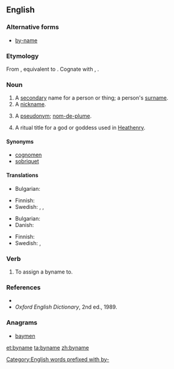 ==English==

===Alternative forms===
* [[by-name]]

===Etymology===
From {{etyl|enm}}, equivalent to {{prefix|by|name}}. Cognate with {{etyl|nl|-}} {{term|bijnaam||nickname|lang=nl}}, {{etyl|de|-}} {{term|Beiname||nickname, epithet|lang=de}}.

===Noun===
{{en-noun}}

# A [[secondary]] name for a person or thing; a person's [[surname]].
# A [[nickname]].
# {{context|UK|_|dialectal|Scotland}} A [[pseudonym]]; [[nom-de-plume]].
# {{paganism}} A ritual title for a god or goddess used in [[Heathenry]].

====Synonyms====
* [[cognomen]]
* [[sobriquet]]

====Translations====
{{trans-top|surname}}
* Bulgarian: {{t-|bg|презиме|n}}
{{trans-mid}}
* Finnish: {{t+|fi|sukunimi}}
* Swedish: {{t|sv|släktnamn|n}}, {{t|sv|tillnamn|n}}, {{qualifier|last name}} {{t|sv|efternamn|n}}
{{trans-bottom}}

{{trans-top|nickname}}
* Bulgarian: {{t|bg|прякор|m}}
* Danish: {{t-|da|tilnavn|n}}
{{trans-mid}}
* Finnish: {{t-|fi|liikanimi}}
* Swedish: {{t|sv|binamn|n}}, {{t|sv|tillnamn|n}}
{{trans-bottom}}

===Verb===
{{en-verb|bynam|es}}

# {{transitive|archaic}} To assign a byname to.

===References===
* {{R:OneLook}}
* ''Oxford English Dictionary'', 2nd ed., 1989.

===Anagrams===
* [[baymen#English|baymen]]

[[Category:English words prefixed with by-]]

[[et:byname]]
[[ta:byname]]
[[zh:byname]]